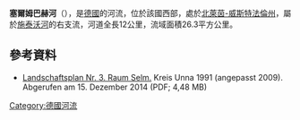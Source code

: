 {{Multiple issues|
{{Expand language|1=de|time=2020-08-12T14:20:32+00:00}}
{{Onesource|time=2020-08-12T14:20:32+00:00}}
}}
{{Coord|51|42|36.7|N|7|25|1.4|E|display=title}}

'''塞爾姆巴赫河'''（{{lang-de|Selmer Bach}}），是[[德國|德國]]的河流，位於該國西部，處於[[北萊茵-威斯特法倫州|北萊茵-威斯特法倫州]]，屬於[[施泰沃河|施泰沃河]]的右支流，河道全長12公里，流域面積26.3平方公里。

==參考資料==
* [http://www.kreis-unna.de/fileadmin/user_upload/Kreishaus/69/pdf/Landschaftsplaene/LP3_selm_text.pdf Landschaftsplan Nr. 3. Raum Selm.] {{Wayback|url=http://www.kreis-unna.de/fileadmin/user_upload/Kreishaus/69/pdf/Landschaftsplaene/LP3_selm_text.pdf |date=20201028224016 }} Kreis Unna 1991 (angepasst 2009). Abgerufen am 15. Dezember 2014 (PDF; 4,48 MB)

{{Germany-geo-stub}}
[[Category:德國河流|Category:德國河流]]